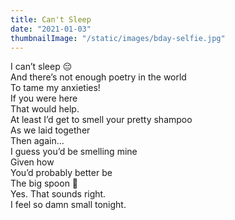 ```yaml
---
title: Can't Sleep
date: "2021-01-03"
thumbnailImage: "/static/images/bday-selfie.jpg"
---
```


I can’t sleep 😔  
And there’s not enough poetry in the world  
To tame my anxieties!  
If you were here  
That would help.   
At least I’d get to smell your pretty shampoo  
As we laid together  
Then again…  
I guess you’d be smelling mine  
Given how  
You’d probably better be  
The big spoon 🥄   
Yes. That sounds right.   
I feel so damn small tonight.   